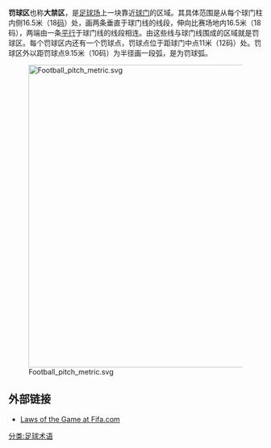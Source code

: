 '''罚球区'''也称'''大禁区'''，是[[足球场|足球场]]上一块靠近[[球门|球门]]的区域。其具体范围是从每个球门柱内侧16.5米（18[[码|码]]）处，画两条垂直于球门线的线段，伸向比赛场地内16.5米（18码），两端由一条[[平行|平行]]于球门线的线段相连。由这些线与球门线围成的区域就是罚球区。每个罚球区内还有一个罚球点，罚球点位于距球门中点11米（12码）处。罚球区外以距罚球点9.15米（10码）为半径画一段弧，是为罚球弧。

[[File:Football_pitch_metric.svg|600px]]

==外部链接==
*[https://digitalhub.fifa.com/m/5371a6dcc42fbb44/original/d6g1medsi8jrrd3e4imp-pdf.pdf Laws of the Game at Fifa.com] {{Wayback|url=https://digitalhub.fifa.com/m/5371a6dcc42fbb44/original/d6g1medsi8jrrd3e4imp-pdf.pdf |date=20211020162814 }}

[[分类:足球术语|分类:足球术语]]
{{足球小作品}}